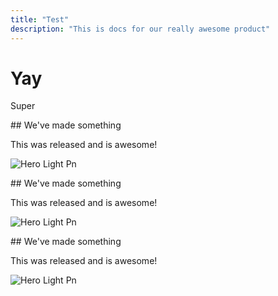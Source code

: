 ```yaml
---
title: "Test"
description: "This is docs for our really awesome product"
---
```


# Yay

Super

<Update label="CDN" description="16. May 2025">
  ## We've made something

This was released and is awesome\!

![Hero Light Pn](/images/hero-light.png)

</Update>

<Update label="CDN" description="16. May 2025">
  ## We've made something

This was released and is awesome\!

![Hero Light Pn](/images/hero-light.png)

</Update>

<Update label="CDN" description="16. May 2025">
  ## We've made something

This was released and is awesome\!

![Hero Light Pn](/images/hero-light.png)

</Update>
